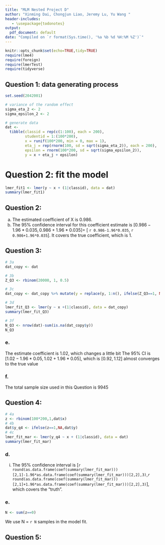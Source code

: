 ```yaml
---
title: "MLM Nested Project D"
author: "Xinming Dai, Chongjun Liao, Jeremy Lu, Yu Wang "
header-includes:
   - \usepackage{todonotes}
output:
  pdf_document: default
date: "Compiled on `r format(Sys.time(), '%a %b %d %H:%M %Z')`"
---
```


```r
knitr::opts_chunk$set(echo=TRUE,tidy=TRUE)
require(lme4)
require(foreign)
require(lmerTest)
require(tidyverse)
```

## Question 1: data generating process

```r
set.seed(2042001)

# variance of the random effect
sigma_eta_2 <- 2
sigma_epsilon_2 <- 2

# generate data
dat <- 
  tibble(classid = rep(c(1:100), each = 200),
         studentid = 1:(100*200),
         x = runif(100*200, min = 0, max = 1),
         eta_j = rep(rnorm(100, sd = sqrt(sigma_eta_2)), each = 200),
         epsilon = rnorm(100*200, sd = sqrt(sigma_epsilon_2)),
         y = x + eta_j + epsilon)

```

# Question 2: fit the model

```r
lmer_fit1 <- lmer(y ~ x + (1|classid), data = dat)
summary(lmer_fit1)
```

## Question 2: 
  a. The estimated coefficient of X is 0.986.
  b. The 95% confidence interval for this coefficient estimate is $[0.986-1.96*0.035, 0.986+1.96*0.035] =$ $[$ `r 0.986-1.96*0.035`$,$ `r 0.986+1.96*0.035`$]$. It covers the true coefficient, which is 1.

## Question 3: 
```r
# 3a
dat_copy <- dat

# 3b
Z_Q3 <- rbinom(20000, 1, 0.5)

# 3c
dat_copy <- dat_copy %>% mutate(y = replace(y, 1:n(), ifelse(Z_Q3==1, NA, y)))

# 3d
lmer_fit_Q3 <- lmer(y ~ x +(1|classid), data = dat_copy)
summary(lmer_fit_Q3)

# 3f
N_Q3 <- nrow(dat)-sum(is.na(dat_copy$y))
N_Q3
```

### e.
  The estimate coefficient is 1.02, which changes a little bit
  The 95% CI is $[1.02-1.96*0.05, 1.02+1.96*0.05]$, which is $[0.92, 1.12]$ almost converges to the true value

### f.
  The total sample size used in this Question is 9945
  

## Question 4: 
```r
# 4a
z <- rbinom(100*200,1,dat$x)
# 4b
dat$y_q4 <- ifelse(z==1,NA,dat$y)
# 4c
lmer_fit_mar <- lmer(y_q4 ~ x + (1|classid), data = dat)
summary(lmer_fit_mar)
```

### d.
  i. The 95% confidence interval is [`r round(as.data.frame(coef(summary(lmer_fit_mar)))[2,1]-1.96*as.data.frame(coef(summary(lmer_fit_mar)))[2,2],3)`,`r round(as.data.frame(coef(summary(lmer_fit_mar)))[2,1]+1.96*as.data.frame(coef(summary(lmer_fit_mar)))[2,2],3)`], which covers the "truth".  
  
### e.
```r
N <- sum(z==0)
```
We use N = `r N` samples in the model fit.


## Question 5: 




